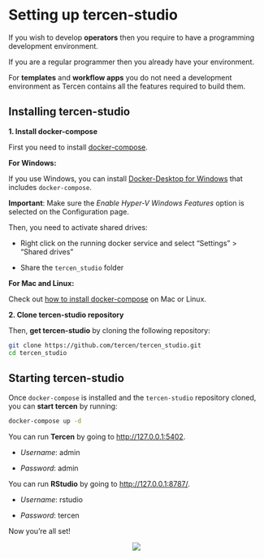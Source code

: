 # Setting up tercen-studio

If you wish to develop __operators__ then you require to have a programming development environment.

If you are a regular programmer then you already have your environment.

For __templates__ and __workflow apps__ you do not need a development environment as Tercen contains all the features required to build them.

## Installing tercen-studio {-}

**1. Install docker-compose**

First you need to install [docker-compose](https://docs.docker.com/compose/install/). 

**For Windows:**

If you use Windows, you can install [Docker-Desktop for Windows](https://docs.docker.com/docker-for-windows/install/) that includes `docker-compose`.

**Important**: Make sure the _Enable Hyper-V Windows Features_ option is selected on the Configuration page.

Then, you need to activate shared drives:

* Right click on the running docker service and select "Settings" > "Shared drives"

* Share the `tercen_studio` folder 

**For Mac and Linux:**

Check out [how to install docker-compose](https://docs.docker.com/compose/install/) on Mac or Linux.

**2. Clone tercen-studio repository**

Then, __get tercen-studio__ by cloning the following repository:

```bash
git clone https://github.com/tercen/tercen_studio.git
cd tercen_studio
```

## Starting tercen-studio {-}

Once `docker-compose` is installed and the `tercen-studio` repository cloned, you can __start tercen__ by running:

```bash
docker-compose up -d
```

You can run **Tercen** by going to [http://127.0.0.1:5402](http://127.0.0.1:5402).

* _Username_: admin

* _Password_: admin

You can run **RStudio** by going to  [http://127.0.0.1:8787/](http://127.0.0.1:8787/).
 
* _Username_: rstudio

* _Password_: tercen

Now you're all set!

<center>![](images/goldfish.png)</center>